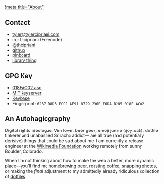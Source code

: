 [[!meta title="About"]]

== Contact ==

* [mailto:tyler@tylercipriani.com tyler@tylercipriani.com]
* irc: thcipriani (Freenode)
* [https://twitter.com/thcipriani @thcipriani]
* [https://github.com/thcipriani github]
* [https://pinboard.in/u:thcipriani/ pinboard]
* [https://www.librarything.com/catalog/thcipriani library thing]

== GPG Key ==

* [[tylercipriani.gpg|018FAC02.asc]]
* [https://pgp.mit.edu/pks/lookup?op=vindex&search=0xF6DAD285018FAC02 MIT keyserver]
* [https://keybase.io/thcipriani Keybase]
* Fingerprint: <code>6237 D8D3 ECC1 AE91 8729  296F F6DA D285 018F AC02</code>

== An Autohagiography ==

Digital rights ideologue, Vim lover, beer geek, emoji junkie (:joy_cat:),
dotfile tinkerer and unabashed Sriracha addict&mdash; are all true (and
potentially derisive) things that could be said about me. I am currently a
release engineer at the [https://wikimediafoundation.org/wiki/Home Wikimedia
Foundation] working remotely from sunny Boulder, Colorado.

When I’m not thinking about how to make the web a better, more dynamic
place&mdash;you’ll find me
[http://blazeyandtyler.com/wiki/Category:Beer homebrewing beer],
[https://blazeyandtyler.com/wiki/Category:Coffee roasting coffee],
[http://photos.tylercipriani.com/ snapping photos],
or making the ''final'' adjustment to my admittedly already ridiculous collection of
[https://github.com/thcipriani/dotfiles/ dotfiles].



